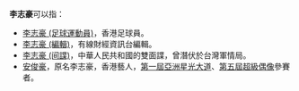 '''李志豪'''可以指：
*[[李志豪_(足球運動員)|李志豪 (足球運動員)]]，香港足球員。
*[[李志豪_(編輯)|李志豪 (編輯)]]，有線財經資訊台編輯。
*[[李志豪_(间諜)|李志豪 (间諜)]]，中華人民共和國的雙面諜，曾潛伏於台灣軍情局。
*[[安俊豪|安俊豪]]，原名李志豪，香港藝人，[[亞洲星光大道_(第一屆)|第一屆]][[亞洲星光大道|亞洲星光大道]]、[[超級偶像_(第五屆)|第五屆]][[超級偶像|超級偶像]]參賽者。

{{disambig|zhi|Cat=三字李姓人名消歧義}}